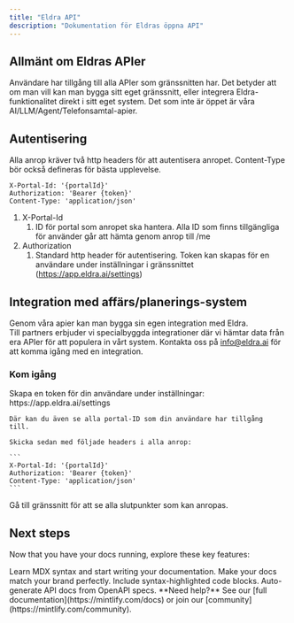 ```yaml
---
title: "Eldra API"
description: "Dokumentation för Eldras öppna API"
---
```


## Allmänt om Eldras APIer

Användare har tillgång till alla APIer som gränssnitten har. Det betyder att om man vill kan man bygga sitt eget gränssnitt, eller integrera Eldra-funktionalitet direkt i sitt eget system. Det som inte är öppet är våra AI/LLM/Agent/Telefonsamtal-apier.

## Autentisering

Alla anrop kräver två http headers för att autentisera anropet. Content-Type bör också defineras för bästa upplevelse.

```
X-Portal-Id: '{portalId}'
Authorization: 'Bearer {token}'
Content-Type: 'application/json'
```

1. X-Portal-Id
   1. ID för portal som anropet ska hantera. Alla ID som finns tillgängliga för använder går att hämta genom anrop till /me
1. Authorization
   1. Standard http header för autentisering. Token kan skapas för en användare under inställningar i gränssnittet (https://app.eldra.ai/settings)

## Integration med affärs/planerings-system

Genom våra apier kan man bygga sin egen integration med Eldra. \
Till partners erbjuder vi specialbyggda integrationer där vi hämtar data från era APIer för att populera in vårt system. Kontakta oss på [info@eldra.ai](mailto:info@eldra.ai) för att komma igång med en integration.

### Kom igång

<AccordionGroup>
  <Accordion title="Autentisering" icon="User">
    Skapa en token för din användare under inställningar: https://app.eldra.ai/settings 

    Där kan du även se alla portal-ID som din användare har tillgång till. 

    Skicka sedan med följade headers i alla anrop:

    ```
    X-Portal-Id: '{portalId}'
    Authorization: 'Bearer {token}'
    Content-Type: 'application/json'
    ```
  </Accordion>
  <Accordion title="Upptäck våra gränssnitt" icon="magnifying-glass">
    Gå till gränssnitt för att se alla slutpunkter som kan anropas.
  </Accordion>
</AccordionGroup>

## Next steps

Now that you have your docs running, explore these key features:

<CardGroup cols={2}>
  <Card title="Write Content" icon="pen-to-square" href="/essentials/markdown">
    Learn MDX syntax and start writing your documentation.
  </Card>
  <Card title="Customize style" icon="palette" href="/essentials/settings">
    Make your docs match your brand perfectly.
  </Card>
  <Card title="Add code examples" icon="square-code" href="/essentials/code">
    Include syntax-highlighted code blocks.
  </Card>
  <Card title="API documentation" icon="code" href="/api-reference/introduction">
    Auto-generate API docs from OpenAPI specs.
  </Card>
</CardGroup>

<Note>
  **Need help?** See our [full documentation](https://mintlify.com/docs) or join our [community](https://mintlify.com/community).
</Note>